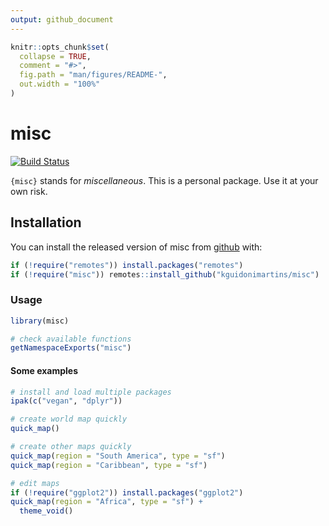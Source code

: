 ```yaml
---
output: github_document
---
```


<!-- README.md is generated from README.Rmd. Please edit that file -->

```r
knitr::opts_chunk$set(
  collapse = TRUE,
  comment = "#>",
  fig.path = "man/figures/README-",
  out.width = "100%"
)
```

# misc

<!-- badges: start -->
[![Build Status](https://travis-ci.com/kguidonimartins/misc.svg?branch=main)](https://travis-ci.com/kguidonimartins/misc)
<!-- badges: end -->

`{misc}` stands for *miscellaneous*. This is a personal package. Use it at your own risk.

## Installation

You can install the released version of misc from [github](https://github.com/kguidonimartins/misc) with:

```r
if (!require("remotes")) install.packages("remotes")
if (!require("misc")) remotes::install_github("kguidonimartins/misc")
```

### Usage

```r
library(misc)

# check available functions
getNamespaceExports("misc")
```

#### Some examples

```r
# install and load multiple packages
ipak(c("vegan", "dplyr"))

# create world map quickly
quick_map()

# create other maps quickly
quick_map(region = "South America", type = "sf")
quick_map(region = "Caribbean", type = "sf")

# edit maps
if (!require("ggplot2")) install.packages("ggplot2")
quick_map(region = "Africa", type = "sf") +
  theme_void()
```
